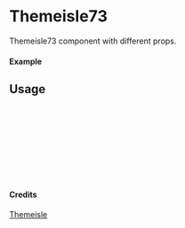 
<Meta of={Themeisle73} title="Themeisle/Themeisle73" />

# Themeisle73

Themeisle73 component with different props.

#### Example

<Canvas of={Themeisle73.Primary} />

## Usage

```ts
import { Themeisle73 } from "yadl-ui";

const Example = () => {
  return (
      <Themeisle73 />
  );
};

export default Example;
```

#### Credits
[Themeisle](https://themeisle.com/illustrations/)
